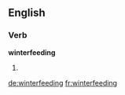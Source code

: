 ==English==

===Verb===
'''winterfeeding'''

# {{present participle of|winterfeed}}

[[de:winterfeeding]]
[[fr:winterfeeding]]